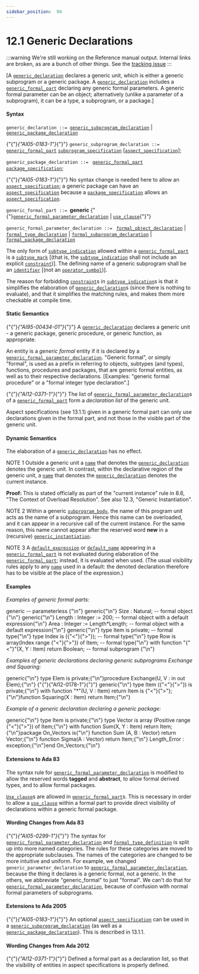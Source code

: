 ---
sidebar_position:  94
---

# 12.1 Generic Declarations

:::warning
We're still working on the Reference manual output.  Internal links are broken,
as are a bunch of other things.
See the [tracking issue](https://github.com/ada-lang-io/ada-lang-io/issues/20)
:::


<p>[A <code><a href="../AA-12/AA-12.1#S0310">generic_declaration</a></code> declares a generic unit, which is either a generic subprogram or a generic package. A <code><a href="../AA-12/AA-12.1#S0310">generic_declaration</a></code> includes a <code><a href="../AA-12/AA-12.1#S0313">generic_formal_part</a></code> declaring any generic formal parameters. A generic formal parameter can be an object; alternatively (unlike a parameter of a subprogram), it can be a type, a subprogram, or a package.] </p>

#### Syntax

<p><code>generic_declaration</code><a id="S0310"></a><code> ::= </code><code><a href="../AA-12/AA-12.1#S0311">generic_subprogram_declaration</a></code> | <code><a href="../AA-12/AA-12.1#S0312">generic_package_declaration</a></code></p>
<p>{"{"}<em>{"AI05-0183-1"}</em>{"}"} <code>generic_subprogram_declaration</code><a id="S0311"></a><code> ::= </code>     <code><a href="../AA-12/AA-12.1#S0313">generic_formal_part</a></code>  <code><a href="../AA-6/AA-6.1#S0196">subprogram_specification</a></code>        [<code><a href="../AA-13/AA-13.1#S0346">aspect_specification</a></code>];</p>
<p><code>generic_package_declaration</code><a id="S0312"></a><code> ::= </code>     <code><a href="../AA-12/AA-12.1#S0313">generic_formal_part</a></code>  <code><a href="../AA-7/AA-7.1#S0230">package_specification</a></code>;</p>
<Admonition type="aarm" aarm="ramification" title="Ramification: ">
<p><strong></strong>{"{"}<em>{"AI05-0183-1"}</em>{"}"} No syntax change is needed here to allow an <code><a href="../AA-13/AA-13.1#S0346">aspect_specification</a></code>; a generic package can have an <code><a href="../AA-13/AA-13.1#S0346">aspect_specification</a></code> because a <code><a href="../AA-7/AA-7.1#S0230">package_specification</a></code> allows an <code><a href="../AA-13/AA-13.1#S0346">aspect_specification</a></code>. </p></Admonition>

<p><code>generic_formal_part</code><a id="S0313"></a><code> ::= </code><strong>generic</strong> {"{"}<code><a href="../AA-12/AA-12.1#S0314">generic_formal_parameter_declaration</a></code> | <code><a href="../AA-8/AA-8.4#S0235">use_clause</a></code>{"}"}</p>
<p><code>generic_formal_parameter_declaration</code><a id="S0314"></a><code> ::= </code>      <code><a href="../AA-12/AA-12.4#S0319">formal_object_declaration</a></code>    | <code><a href="../AA-12/AA-12.5#S0320">formal_type_declaration</a></code>    | <code><a href="../AA-12/AA-12.6#S0335">formal_subprogram_declaration</a></code>    | <code><a href="../AA-12/AA-12.7#S0340">formal_package_declaration</a></code></p>
<p>The only form of <code><a href="../AA-3/AA-3.2#S0027">subtype_indication</a></code> allowed within a <code><a href="../AA-12/AA-12.1#S0313">generic_formal_part</a></code> is a <code><a href="../AA-3/AA-3.2#S0028">subtype_mark</a></code> [(that is, the <code><a href="../AA-3/AA-3.2#S0027">subtype_indication</a></code> shall not include an explicit <code><a href="../AA-3/AA-3.2#S0029">constraint</a></code>)]. The defining name of a generic subprogram shall be an <code><a href="../AA-2/AA-2.3#S0002">identifier</a></code> [(not an <code><a href="../AA-6/AA-6.1#S0202">operator_symbol</a></code>)]. </p>
<Admonition type="aarm" aarm="reason" title="Reason: ">
<p><strong></strong>The reason for forbidding <code><a href="../AA-3/AA-3.2#S0029">constraint</a></code>s in <code><a href="../AA-3/AA-3.2#S0027">subtype_indication</a></code>s is that it simplifies the elaboration of <code><a href="../AA-12/AA-12.1#S0310">generic_declaration</a></code>s (since there is nothing to evaluate), and that it simplifies the matching rules, and makes them more checkable at compile time. </p></Admonition>


#### Static Semantics

<p>{"{"}<em>{"AI95-00434-01"}</em>{"}"} A <code><a href="../AA-12/AA-12.1#S0310">generic_declaration</a></code> declares a generic unit - a generic package, generic procedure, or generic function, as appropriate.</p>
<p>An entity is a <em>generic formal</em> entity if it is declared by a <code><a href="../AA-12/AA-12.1#S0314">generic_formal_parameter_declaration</a></code>. "Generic formal", or simply "formal", is used as a prefix in referring to objects, subtypes (and types), functions, procedures and packages, that are generic formal entities, as well as to their respective declarations. [Examples: "generic formal procedure" or a "formal integer type declaration".]</p>
<p>{"{"}<em>{"AI12-0371-1"}</em>{"}"} The list of <code><a href="../AA-12/AA-12.1#S0314">generic_formal_parameter_declaration</a></code>s of a <code><a href="../AA-12/AA-12.1#S0313">generic_formal_part</a></code> form a <em>declaration list</em> of the generic unit.</p>
<Admonition type="aarm" aarm="ramification" title="Ramification: ">
<p><strong></strong>Aspect specifications (see 13.1.1) given in a generic formal part can only use declarations given in the formal part, and not those in the visible part of the generic unit. </p></Admonition>


#### Dynamic Semantics

<p>The elaboration of a <code><a href="../AA-12/AA-12.1#S0310">generic_declaration</a></code> has no effect. </p>
<Admonition type="aarm" aarm="note" title="Note: ">
<p>NOTE 1   Outside a generic unit a <code><a href="../AA-4/AA-4.1#S0091">name</a></code> that denotes the <code><a href="../AA-12/AA-12.1#S0310">generic_declaration</a></code> denotes the generic unit. In contrast, within the declarative region of the generic unit, a <code><a href="../AA-4/AA-4.1#S0091">name</a></code> that denotes the <code><a href="../AA-12/AA-12.1#S0310">generic_declaration</a></code> denotes the current instance. </p></Admonition>

<Admonition type="aarm" aarm="note" title="Note: ">
<p><strong>Proof: </strong>This is stated officially as part of the "current instance" rule in 8.6, "The Context of Overload Resolution". See also 12.3, "Generic Instantiation". </p></Admonition>

<Admonition type="aarm" aarm="note" title="Note: ">
<p>NOTE 2   Within a generic <code><a href="../AA-6/AA-6.3#S0216">subprogram_body</a></code>, the name of this program unit acts as the name of a subprogram. Hence this name can be overloaded, and it can appear in a recursive call of the current instance. For the same reason, this name cannot appear after the reserved word <strong>new</strong> in a (recursive) <code><a href="../AA-12/AA-12.3#S0315">generic_instantiation</a></code>.</p></Admonition>

<Admonition type="aarm" aarm="note" title="Note: ">
<p>NOTE 3   A <code><a href="../AA-3/AA-3.7#S0063">default_expression</a></code> or <code><a href="../AA-12/AA-12.6#S0339">default_name</a></code> appearing in a <code><a href="../AA-12/AA-12.1#S0313">generic_formal_part</a></code> is not evaluated during elaboration of the <code><a href="../AA-12/AA-12.1#S0313">generic_formal_part</a></code>; instead, it is evaluated when used. (The usual visibility rules apply to any <code><a href="../AA-4/AA-4.1#S0091">name</a></code> used in a default: the denoted declaration therefore has to be visible at the place of the expression.) </p></Admonition>


#### Examples

<p><em>Examples of generic formal parts:</em> </p>
<CodeBlock>
generic     --  parameterless {"\n"}
</CodeBlock>

<CodeBlock>
generic{"\n"}   Size : Natural;  --  formal object {"\n"}
</CodeBlock>

<CodeBlock>
generic{"\n"}   Length : Integer := 200;          -- formal object with a default expression{"\n"}
</CodeBlock>

<CodeBlock>
   Area   : Integer := Length*Length; -- formal object with a default expression{"\n"}
</CodeBlock>

<CodeBlock>
generic{"\n"}   type Item  is private;                       -- formal type{"\n"}   type Index is ({"<"}{">"});                          -- formal type{"\n"}   type Row   is array(Index range {"<"}{">"}) of Item; -- formal type{"\n"}   with function "{"<"}"(X, Y : Item) return Boolean;    -- formal subprogram {"\n"}
</CodeBlock>

<p><em>Examples of generic declarations declaring generic subprograms Exchange and Squaring:</em> </p>
<CodeBlock>
generic{"\n"}   type Elem is private;{"\n"}procedure Exchange(U, V : in out Elem);{"\n"}
</CodeBlock>

<CodeBlock>
{"{"}{"AI12-0178-1"}{"}"} generic{"\n"}   type Item ({"<"}{">"}) is private;{"\n"}   with function "*"(U, V : Item) return Item is {"<"}{">"};{"\n"}function Squaring(X : Item) return Item;{"\n"}
</CodeBlock>

<p><em>Example of a generic declaration declaring a generic package:</em> </p>
<CodeBlock>
generic{"\n"}   type Item   is private;{"\n"}   type Vector is array (Positive range {"<"}{">"}) of Item;{"\n"}   with function Sum(X, Y : Item) return Item;{"\n"}package On_Vectors is{"\n"}   function Sum  (A, B : Vector) return Vector;{"\n"}   function Sigma(A    : Vector) return Item;{"\n"}   Length_Error : exception;{"\n"}end On_Vectors;{"\n"}
</CodeBlock>


#### Extensions to Ada 83

<Admonition type="aarm" aarm="note" title="Note: ">
<p>The syntax rule for <code><a href="../AA-12/AA-12.1#S0314">generic_formal_parameter_declaration</a></code> is modified to allow the reserved words <strong>tagged</strong> and <strong>abstract</strong>, to allow formal derived types, and to allow formal packages.</p></Admonition>

<Admonition type="aarm" aarm="note" title="Note: ">
<p><code><a href="../AA-8/AA-8.4#S0235">Use_clause</a></code>s are allowed in <code><a href="../AA-12/AA-12.1#S0313">generic_formal_part</a></code>s. This is necessary in order to allow a <code><a href="../AA-8/AA-8.4#S0235">use_clause</a></code> within a formal part to provide direct visibility of declarations within a generic formal package. </p></Admonition>


#### Wording Changes from Ada 83

<Admonition type="aarm" aarm="note" title="Note: ">
<p>{"{"}<em>{"AI05-0299-1"}</em>{"}"} The syntax for <code><a href="../AA-12/AA-12.1#S0314">generic_formal_parameter_declaration</a></code> and <code><a href="../AA-12/AA-12.5#S0323">formal_type_definition</a></code> is split up into more named categories. The rules for these categories are moved to the appropriate subclauses. The names of the categories are changed to be more intuitive and uniform. For example, we changed <code>generic_parameter_declaration</code> to <code><a href="../AA-12/AA-12.1#S0314">generic_formal_parameter_declaration</a></code>, because the thing it declares is a generic formal, not a generic. In the others, we abbreviate "generic_formal" to just "formal". We can't do that for <code><a href="../AA-12/AA-12.1#S0314">generic_formal_parameter_declaration</a></code>, because of confusion with normal formal parameters of subprograms. </p></Admonition>


#### Extensions to Ada 2005

<Admonition type="aarm" aarm="note" title="Note: ">
<p>{"{"}<em>{"AI05-0183-1"}</em>{"}"} An optional <code><a href="../AA-13/AA-13.1#S0346">aspect_specification</a></code> can be used in a <code><a href="../AA-12/AA-12.1#S0311">generic_subprogram_declaration</a></code> (as well as a <code><a href="../AA-12/AA-12.1#S0312">generic_package_declaration</a></code>). This is described in 13.1.1. </p></Admonition>


#### Wording Changes from Ada 2012

<Admonition type="aarm" aarm="note" title="Note: ">
<p>{"{"}<em>{"AI12-0371-1"}</em>{"}"} Defined a formal part as a declaration list, so that the visibility of entities in aspect specifications is properly defined. </p></Admonition>

